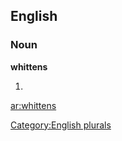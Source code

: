 ==English==

===Noun===
'''whittens'''

# {{plural of|[[whitten]]}}

[[Category:English plurals]]

[[ar:whittens]]